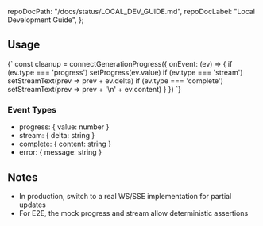 
  repoDocPath: "/docs/status/LOCAL_DEV_GUIDE.md",
  repoDocLabel: "Local Development Guide",
};

<Meta title="Docs/Realtime" />

## Usage

<Source language="ts">
  {`
const cleanup = connectGenerationProgress({
  onEvent: (ev) => {
    if (ev.type === 'progress') setProgress(ev.value)
    if (ev.type === 'stream') setStreamText(prev => prev + ev.delta)
    if (ev.type === 'complete') setStreamText(prev => prev + '\n' + ev.content)
  }
})
`}
</Source>

### Event Types

- progress: { value: number }
- stream: { delta: string }
- complete: { content: string }
- error: { message: string }

## Notes

- In production, switch to a real WS/SSE implementation for partial updates
- For E2E, the mock progress and stream allow deterministic assertions
